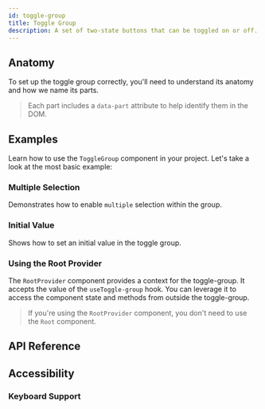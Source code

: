 ```yaml
---
id: toggle-group
title: Toggle Group
description: A set of two-state buttons that can be toggled on or off.
---
```


<ComponentPreview id="ToggleGroup" />

## Anatomy

To set up the toggle group correctly, you'll need to understand its anatomy and how we name its
parts.

> Each part includes a `data-part` attribute to help identify them in the DOM.

<Anatomy id="toggle-group" />

## Examples

Learn how to use the `ToggleGroup` component in your project. Let's take a look at the most basic
example:

<Example id="basic" />

### Multiple Selection

Demonstrates how to enable `multiple` selection within the group.

<Example id="multiple" />

### Initial Value

Shows how to set an initial value in the toggle group.

<Example id="initial-value" />

### Using the Root Provider

The `RootProvider` component provides a context for the toggle-group. It accepts the value of the
`useToggle-group` hook. You can leverage it to access the component state and methods from outside
the toggle-group.

<Example id="root-provider" />

> If you're using the `RootProvider` component, you don't need to use the `Root` component.

## API Reference

<ComponentTypes id="toggle-group" />

## Accessibility

### Keyboard Support

<KeyBindingsTable id="toggle-group" />
